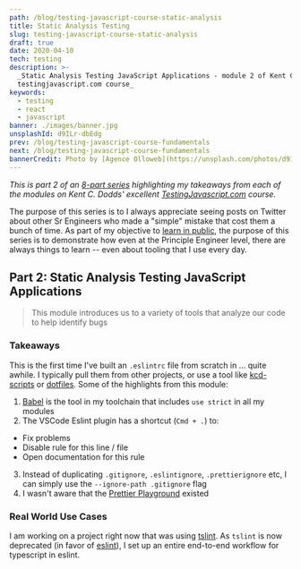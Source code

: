```yaml
---
path: /blog/testing-javascript-course-static-analysis
title: Static Analysis Testing
slug: testing-javascript-course-static-analysis
draft: true
date: 2020-04-10
tech: testing
description: >-
  _Static Analysis Testing JavaScript Applications - module 2 of Kent C. Dodds'
  testingjavascript.com course_
keywords:
  - testing
  - react
  - javascript
banner: ./images/banner.jpg
unsplashId: d9ILr-dbEdg
prev: /blog/testing-javascript-course-fundamentals
next: /blog/testing-javascript-course-fundamentals
bannerCredit: Photo by [Agence Olloweb](https://unsplash.com/photos/d9ILr-dbEdg)
---
```


_This is part 2 of an [8-part series](/blog/testing-javascript-course)
highlighting my takeaways from each of the modules on Kent C. Dodds' excellent
[TestingJavascript.com](https://testingjavascript.com/) course._

The purpose of this series is to I always appreciate seeing posts on Twitter
about other Sr Engineers who made a "simple" mistake that cost them a bunch of
time. As part of my objective to
[learn in public](https://www.swyx.io/writing/learn-in-public/), the purpose of
this series is to demonstrate how even at the Principle Engineer level, there
are always things to learn -- even about tooling that I use every day.

## Part 2: Static Analysis Testing JavaScript Applications

> This module introduces us to a variety of tools that analyze our code to help
> identify bugs

### Takeaways

This is the first time I've built an `.eslintrc` file from scratch in ... quite
awhile. I typically pull them from other projects, or use a tool like
[kcd-scripts](https://github.com/kentcdodds/kcd-scripts) or
[dotfiles](https://github.com/mathiasbynens/dotfiles). Some of the highlights
from this module:

1. [Babel](https://babeljs.io/) is the tool in my toolchain that includes
   `use strict` in all my modules
2. The VSCode Eslint plugin has a shortcut (`Cmd + .`) to:

- Fix problems
- Disable rule for this line / file
- Open documentation for this rule

3. Instead of duplicating `.gitignore`, `.eslintignore`, `.prettierignore` etc,
   I can simply use the `--ignore-path .gitignore` flag
4. I wasn't aware that the [Prettier Playground](https://prettier.io/playground)
   existed

### Real World Use Cases

I am working on a project right now that was using
[tslint](https://github.com/palantir/tslint). As `tslint` is now deprecated (in
favor of [eslint](https://eslint.org/)), I set up an entire end-to-end workflow
for typescript in eslint.
